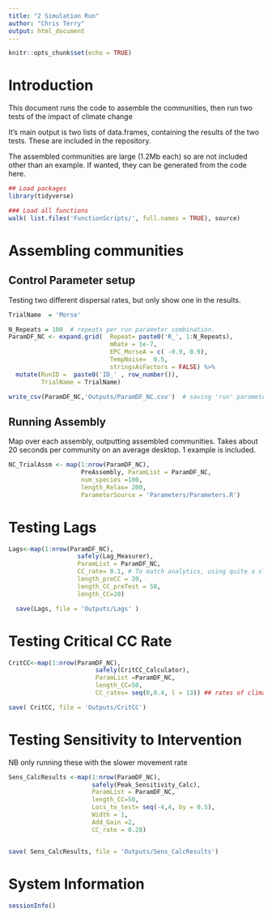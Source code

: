```yaml
---
title: "2 Simulation Run"
author: "Chris Terry"
output: html_document
---
```


```r
knitr::opts_chunk$set(echo = TRUE)
```

# Introduction

This document runs the code to assemble the communities, then run two tests of the impact of climate change 

It's main output is two lists of data.frames, containing the results of the two tests. These are included in the repository. 

The assembled communities are large (1.2Mb each) so are not included other than an example. If wanted, they can be generated from the code here. 

```r
## Load packages
library(tidyverse)

### Load all functions
walk( list.files('FunctionScripts/', full.names = TRUE), source)

```

# Assembling communities
## Control Parameter setup

Testing two different dispersal rates, but only show one in the results.

```r
TrialName  = 'Morse'

N_Repeats = 100  # repeats per run parameter combination. 
ParamDF_NC <- expand.grid(  Repeat= paste0('R_', 1:N_Repeats),
                            mRate = 1e-7,
                            EPC_MorseA = c( -0.9, 0.9),
                            TempNoise=  0.5,
                            stringsAsFactors = FALSE) %>%
  mutate(RunID =  paste0('ID_' , row_number()),
         TrialName = TrialName)

write_csv(ParamDF_NC,'Outputs/ParamDF_NC.csv')  # saving 'run' parameters

```

## Running Assembly

Map over each assembly, outputting assembled communities. Takes about 20 seconds per community on an average desktop. 1 example is included. 


```r
NC_TrialAssm <- map(1:nrow(ParamDF_NC),
                    PreAssembly, ParamList = ParamDF_NC,
                    num_species =100,
                    length_Relax= 200,
                    ParameterSource = 'Parameters/Parameters.R')
```
# Testing Lags


```r

Lags<-map(1:nrow(ParamDF_NC),
                   safely(Lag_Measurer),
                   ParamList = ParamDF_NC,  
                   CC_rate= 0.1, # To match analytics, using quite a slow rate of climate change
                   length_preCC = 20,
                   length_CC_preTest = 50,
                   length_CC=20)

  save(Lags, file = 'Outputs/Lags' )

```

# Testing Critical CC Rate

```r
CritCC<-map(1:nrow(ParamDF_NC),
                        safely(CritCC_Calculator),
                        ParamList =ParamDF_NC,
                        length_CC=50,
                        CC_rates= seq(0,0.4, l = 13)) ## rates of climate change to use

save( CritCC, file = 'Outputs/CritCC')
```


# Testing Sensitivity to Intervention

NB only running these with the slower movement rate

```r

Sens_CalcResults <-map(1:nrow(ParamDF_NC),
                       safely(Peak_Sensitivity_Calc),
                       ParamList = ParamDF_NC,  
                       length_CC=50,
                       Locs_to_test= seq(-4,4, by = 0.5),
                       Width = 1, 
                       Add_Gain =2,
                       CC_rate = 0.28)


save( Sens_CalcResults, file = 'Outputs/Sens_CalcResults')
```


# System Information 


```r
sessionInfo()
```




